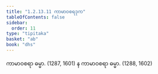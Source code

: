 ```yaml
---
title: "1.2.13.11 ကာမာဝစရဒုက"
tableOfContents: false
sidebar:
  order: 11
type: "tipitaka"
basket: "ab"
book: "dhs"
---
```



<DynamicBreadcrumb />

<Division number="115" book="dhs" e="ch" v="29" p="14">

<Paragraph number="265" book="dhs">
ကာမာဝစရာ ဓမ္မာ. (<Emphasis>1287, 1601</Emphasis>)
</Paragraph>

<Paragraph number="266" book="dhs">
န ကာမာဝစရာ ဓမ္မာ. (<Emphasis>1288, 1602</Emphasis>)
</Paragraph>
</Division>